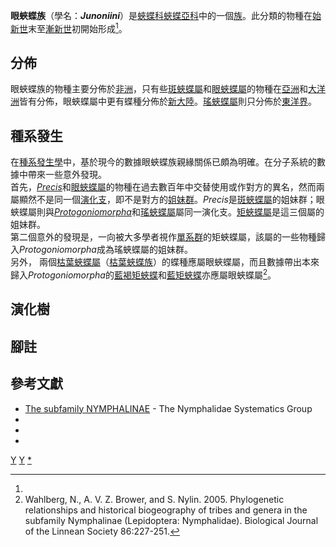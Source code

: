 {{NoteTA
|G1=Butterfly
}}
{{Automatic Taxobox
| taxon = Junoniini
| authority = Reuter, 1896
| fossil_range = {{fossilrange|53|0|earliest=64}}<small>從[[始新世|始新世]]至今<ref name=w2006>Wahlberg, N. 2006. That awkward age for butterflies: insights from the age of the butterfly subfamily Nymphalinae. Systematic Biology 55:703-714. {{en}}</ref></small>
| image = Junonia terea (1).JPG
| image_caption = [[黃帶眼蛺蝶|黃帶眼蛺蝶]]<br />''Junonia terea''
| type_genus = [[眼蛺蝶屬|眼蛺蝶屬]]<br />''Junonia''
| type_genus_authority = Hübner, 1819
| subdivision_ranks = 屬
| subdivision = 
* ''[[Precis|Precis]] ''
* [[斑蛺蝶屬|斑蛺蝶屬]] ''Hypolimnas''
* ''[[Protogoniomorpha|Protogoniomorpha]] ''
* [[瑤蛺蝶屬|瑤蛺蝶屬]] ''Yoma''
* [[眼蛺蝶屬|眼蛺蝶屬]] ''Junonia''
* [[矩蛺蝶屬|矩蛺蝶屬]] ''Salamis''
}}

'''眼蛺蝶族'''（學名：'''''Junoniini'''''）是[[蛺蝶科|蛺蝶科]][[蛺蝶亞科|蛺蝶亞科]]中的一個[[族_(生物)|族]]。此分類的物種在[[始新世|始新世]]末至[[漸新世|漸新世]]初開始形成<ref name=w2006/>。

== 分佈 ==
眼蛺蝶族的物種主要分佈於[[非洲|非洲]]，只有些[[斑蛺蝶屬|斑蛺蝶屬]]和[[眼蛺蝶屬|眼蛺蝶屬]]的物種在[[亞洲|亞洲]]和[[大洋洲|大洋洲]]皆有分佈，眼蛺蝶屬中更有蝶種分佈於[[新大陸|新大陸]]。[[瑤蛺蝶屬|瑤蛺蝶屬]]則只分佈於[[東洋界|東洋界]]。

== 種系發生 ==
在[[種系發生學|種系發生學]]中，基於現今的數據眼蛺蝶族親緣關係已頗為明確。在分子系統的數據中帶來一些意外發現。<br />
首先，''[[Precis|Precis]]''和[[眼蛺蝶屬|眼蛺蝶屬]]的物種在過去數百年中交替使用或作對方的異名，然而兩屬顯然不是同一個[[演化支|演化支]]，即不是對方的[[姐妹群|姐妹群]]。''Precis''是[[斑蛺蝶屬|斑蛺蝶屬]]的姐妹群；眼蛺蝶屬則與''[[Protogoniomorpha|Protogoniomorpha]]''和[[瑤蛺蝶屬|瑤蛺蝶屬]]屬同一演化支。[[矩蛺蝶屬|矩蛺蝶屬]]是這三個屬的姐妹群。<br />
第二個意外的發現是，一向被大多學者視作[[單系群|單系群]]的矩蛺蝶屬，該屬的一些物種歸入''Protogoniomorpha''成為瑤蛺蝶屬的姐妹群。<br />
另外， 兩個[[枯葉蛺蝶屬|枯葉蛺蝶屬]]（[[枯葉蛺蝶族|枯葉蛺蝶族]]）的蝶種應屬眼蛺蝶屬，而且數據帶出本來歸入''Protogoniomorpha''的[[藍褐矩蛺蝶|藍褐矩蛺蝶]]和[[藍矩蛺蝶|藍矩蛺蝶]]亦應屬眼蛺蝶屬<ref>Wahlberg, N., A. V. Z. Brower, and S. Nylin. 2005. Phylogenetic relationships and historical biogeography of tribes and genera in the subfamily Nymphalinae (Lepidoptera: Nymphalidae). Biological Journal of the Linnean Society 86:227-251.</ref>。

== 演化樹 ==
{{clade
|label1='''眼蛺蝶族'''
|1={{clade
|1={{clade
|1=[[斑蛺蝶屬|斑蛺蝶屬]] ''Hypolimnas''
|2=''[[Precis|Precis]]''}}
|2={{clade
|1=[[矩蛺蝶屬|矩蛺蝶屬]] ''Salamis''
|2={{clade
|1=[[眼蛺蝶屬|眼蛺蝶屬]] ''Junonia''
|2={{clade
|1=''[[Protogoniomorpha|Protogoniomorpha]]''
|2=[[瑤蛺蝶屬|瑤蛺蝶屬]] ''Yoma''}}}}}}}}}}

== 腳註 ==
{{reflist}}

== 參考文獻 ==
{{Commons category| Junoniini}}
* [https://web.archive.org/web/20160307052137/http://www.nymphalidae.net/Nymphalidae/Nymphalinae/Nymphalinae.htm The subfamily NYMPHALINAE] - The Nymphalidae Systematics Group
* {{Cite book | author = 徐堉峰 | title = 《臺灣蝴蝶圖鑑．下【蛺蝶】》 | location = 台灣 | publisher = 晨星出版有限公司 | date = 2013年3月10日 | ISBN = 9789861776682 | language= zh-hant }}
* {{Cite book | author = 呂至堅、陳建仁 | title = 《蝴蝶生活史圖鑑》 | location = 台灣 | publisher = 晨星出版有限公司 | date = 2014年3月23日 | ISBN = 9789861777849 | language= zh-hant }}
* {{Cite book | author = 寿建新 周尧 李宇飞 | title = 世界蝴蝶分類名錄 | location = 中國 | publisher = 陝西科學技術出版社 | date = 2006-04-01 | ISBN = 9787536936768 | language= zh-hans }}

{{蛺蝶亞科}}
{{taxonbar}}
[[Category:_1896年描述的分类群|Y]]
[[Category:蛺蝶亞科|Y]]
[[Category:眼蛺蝶族|*]]